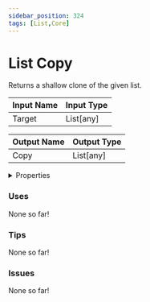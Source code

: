 ```yaml
---
sidebar_position: 324
tags: [List,Core]
---
```


# List Copy

Returns a shallow clone of the given list.




<EsbSvg />

| Input Name | Input Type |
|-----------|-----------|
| Target | List[any] |

| Output Name | Output Type |
|-----------|-----------|
| Copy | List[any] |


<details>
  <summary>Properties</summary>
  <div>
    <div>
    <table>
      <thead>
        <tr>
          <th>Is beta required?</th>
          <th>❌</th>
        </tr>
        <tr>
          <th>Is this chip a trolling risk?</th>
          <th>❌</th>
        </tr>
        <tr>
          <th>Chip UUID</th>
          <th>b336b889-407a-45c8-ad82-a89f4e033c05</th>
        </tr>
      </thead>
    </table>
    </div>
  </div>
</details>

### Uses

None so far!

### Tips

None so far!

### Issues

None so far!